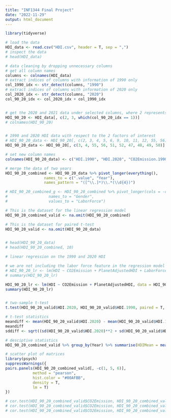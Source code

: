 ---
title: "INF1344 Final Project"
date: "2022-11-29"
output: html_document
---
```{r}
library(tidyverse)
```

```{r}
# load the data
HDI_data <- read.csv("HDI.csv", header = T, sep = ",")
# inspect the data
# head(HDI_data)

# data cleaning by dropping unnecessary columns
# get all column names
columns <- colnames(HDI_data)
# extract indices of columns with information of 1990 only
col_1990_idx <- str_detect(columns, "1990")
# extract indices of columns with information of 2020 only
col_2020_idx <- str_detect(columns, "2020")
col_90_20_idx <- col_2020_idx + col_1990_idx


# get the 2020 and 2021 data under selected columns, where 2 represents the country and 3 represents the HD group
HDI_90_20 <- HDI_data[, c(2, 3, which(col_90_20_idx == 1))]
# colnames(HDI_90_20)


# 1990 and 2020 HDI data with respect to the 2 factors of interest
# HDI_90_20_data <- HDI_90_20[, c(2, 3, 4, 5, 6, 9, 10, 11, 12, 55, 56)]
HDI_90_20_data <- HDI_90_20[, c(3, 4, 55, 56, 51, 52, 47, 48, 49, 50)]

# set new column names
colnames(HDI_90_20_data) <- c("HDI.1990", "HDI.2020", "CO2Emission.1990", "CO2Emission.2020", "PlanetAdjustedHDI.1990", "PlanetAdjustedHDI.2020", "LaborForceF.1990", "LaborForceF.2020", "LaborForceM.1990", "LaborForceM.2020")

# merge the data of two years
HDI_90_20_combined <- HDI_90_20_data %>% pivot_longer(everything(), 
                 names_to = c(".value", "Year"), 
                 names_pattern = "([^\\.]*)\\.*(\\d{4})")

# HDI_90_20_combined_g <- HDI_90_20_combined %>% pivot_longer(cols = -c(1, 2, 3, 4), 
#                  names_to = "Gender", 
#                  values_to = "LaborForce")

# This is the dataset for the linear regression model
HDI_90_20_combined_valid <- na.omit(HDI_90_20_combined)

# This is the dataset for paired t-test
HDI_90_20_valid <- na.omit(HDI_90_20_data)


# head(HDI_90_20_data)
# head(HDI_90_20_combined, 10)

```

```{r}
# linear regression on the 1990 and 2020 HDI

# we are not including the labor force feature in the regression model so ignore this one
# HDI_90_20_lr <- lm(HDI ~ CO2Emission + PlanetAdjustedHDI + LaborForceF + LaborForceM, data = HDI_90_20_combined_valid)
# summary(HDI_90_20_lr)

HDI_90_20_lr <- lm(HDI ~ CO2Emission + PlanetAdjustedHDI, data = HDI_90_20_combined_valid)
summary(HDI_90_20_lr)


# two-sample t-test
t.test(HDI_90_20_valid$HDI.2020, HDI_90_20_valid$HDI.1990, paired = T, alternative = "greater", conf.level = 0.95)

# t-test statistics
meandiff <- mean(HDI_90_20_valid$HDI.2020) - mean(HDI_90_20_valid$HDI.1990)
meandiff
sddiff <- sqrt((sd(HDI_90_20_valid$HDI.2020)**2 + sd(HDI_90_20_valid$HDI.1990)**2) /2)
```


```{r}
# desciptive statistics
HDI_90_20_combined_valid %>% group_by(Year) %>% summarise(HDIMean = mean(HDI), HDISD = sd(HDI), CO2Mean = mean(CO2Emission), CO2SD = SD(CO2Emission), PAHDIMean = mean(PlanetAdjustedHDI), PAHDISD = sd(PlanetAdjustedHDI), LFFMean = mean(LaborForceF), LFFSD = sd(LaborForceF), LFMMean = mean(LaborForceM), LFMSD = sd(LaborForceM))

# scatter plot of matrices
library(psych)
suppressWarnings({
pairs.panels(HDI_90_20_combined_valid[, -c(1, 5, 6)],
            method = "pearson",
            hist.color = "#00AFBB",
            density = T,
            lm = T)
})

# cor.test(HDI_90_20_combined_valid$CO2Emission, HDI_90_20_combined_valid$PlanetAdjustedHDI, method="pearson")
# cor.test(HDI_90_20_combined_valid$CO2Emission, HDI_90_20_combined_valid$LaborForceF, method="pearson")
# cor.test(HDI_90_20_combined_valid$CO2Emission, HDI_90_20_combined_valid$LaborForceM, method="pearson")
```

